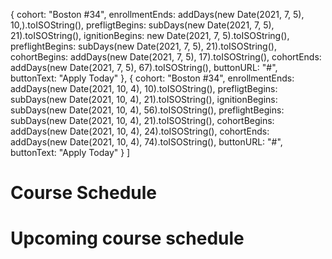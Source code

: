 

  {
    cohort: "Boston #34",
    enrollmentEnds: addDays(new Date(2021, 7, 5), 10,).toISOString(),
    prefligtBegins: subDays(new Date(2021, 7, 5), 21).toISOString(),
    ignitionBegins: new Date(2021, 7, 5).toISOString(),
    preflightBegins: subDays(new Date(2021, 7, 5), 21).toISOString(),
    cohortBegins: addDays(new Date(2021, 7, 5), 17).toISOString(),
    cohortEnds: addDays(new Date(2021, 7, 5), 67).toISOString(),
    buttonURL: "#",
    buttonText: "Apply Today"
  },
  {
    cohort: "Boston #34",
    enrollmentEnds: addDays(new Date(2021, 10, 4), 10).toISOString(),
    prefligtBegins: subDays(new Date(2021, 10, 4), 21).toISOString(),
    ignitionBegins: subDays(new Date(2021, 10, 4), 56).toISOString(),
    preflightBegins: subDays(new Date(2021, 10, 4), 21).toISOString(),
    cohortBegins: addDays(new Date(2021, 10, 4), 24).toISOString(),
    cohortEnds: addDays(new Date(2021, 10, 4), 74).toISOString(),
    buttonURL: "#",
    buttonText: "Apply Today"
  }
]

<Meta title="Course Schedule" />

# Course Schedule
 
<Canvas>
  <Story name="Course Schedule">
    <h1 className="text-center">Upcoming course schedule</h1>
    <CourseScheduleList cohortSchedule={cohortSchedule} />
  </Story>
</Canvas>